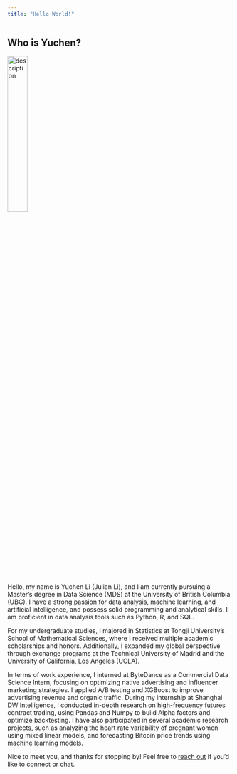 ```yaml
---
title: "Hello World!"
---
```


## Who is Yuchen?

<img src="imgs/IMG_1089.JPG" alt="description" width="30%">

Hello, my name is Yuchen Li (Julian Li), and I am currently pursuing a Master's degree in Data Science (MDS) at the University of British Columbia (UBC). I have a strong passion for data analysis, machine learning, and artificial intelligence, and possess solid programming and analytical skills. I am proficient in data analysis tools such as Python, R, and SQL.

For my undergraduate studies, I majored in Statistics at Tongji University's School of Mathematical Sciences, where I received multiple academic scholarships and honors. Additionally, I expanded my global perspective through exchange programs at the Technical University of Madrid and the University of California, Los Angeles (UCLA).

In terms of work experience, I interned at ByteDance as a Commercial Data Science Intern, focusing on optimizing native advertising and influencer marketing strategies. I applied A/B testing and XGBoost to improve advertising revenue and organic traffic. During my internship at Shanghai DW Intelligence, I conducted in-depth research on high-frequency futures contract trading, using Pandas and Numpy to build Alpha factors and optimize backtesting. I have also participated in several academic research projects, such as analyzing the heart rate variability of pregnant women using mixed linear models, and forecasting Bitcoin price trends using machine learning models.

Nice to meet you, and thanks for stopping by! Feel free to <a href="mailto:yuchenli.cn@gmail.com">reach out</a> if you'd like to connect or chat.
